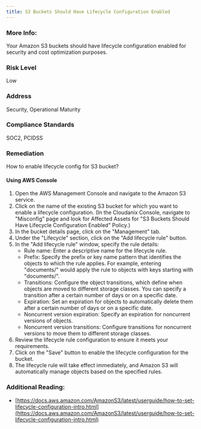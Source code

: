 ```yaml
---
title: S3 Buckets Should Have Lifecycle Configuration Enabled
---
```


### More Info:

Your Amazon S3 buckets should have lifecycle configuration enabled for security and cost optimization purposes.

### Risk Level

Low

### Address

Security, Operational Maturity

### Compliance Standards

SOC2, PCIDSS

### Remediation

How to enable lifecycle config for S3 bucket?

#### Using AWS Console

1. Open the AWS Management Console and navigate to the Amazon S3 service.
2. Click on the name of the existing S3 bucket for which you want to enable a lifecycle configuration.
    (In the Cloudanix Console, navigate to "Misconfig" page and look for Affected Assets for "S3 Buckets Should Have Lifecycle Configuration Enabled" Policy.)
3. In the bucket details page, click on the "Management" tab.
4. Under the "Lifecycle" section, click on the "Add lifecycle rule" button.
5. In the "Add lifecycle rule" window, specify the rule details:
   - Rule name: Enter a descriptive name for the lifecycle rule.
   - Prefix: Specify the prefix or key name pattern that identifies the objects to which the rule applies. For example, entering "documents/" would apply the rule to objects with keys starting with "documents/".
   - Transitions: Configure the object transitions, which define when objects are moved to different storage classes. You can specify a transition after a certain number of days or on a specific date.
   - Expiration: Set an expiration for objects to automatically delete them after a certain number of days or on a specific date.
   - Noncurrent version expiration: Specify an expiration for noncurrent versions of objects.
   - Noncurrent version transitions: Configure transitions for noncurrent versions to move them to different storage classes.
6. Review the lifecycle rule configuration to ensure it meets your requirements.
7. Click on the "Save" button to enable the lifecycle configuration for the bucket.
8. The lifecycle rule will take effect immediately, and Amazon S3 will automatically manage objects based on the specified rules.

### Additional Reading:

- [https://docs.aws.amazon.com/AmazonS3/latest/userguide/how-to-set-lifecycle-configuration-intro.html](https://docs.aws.amazon.com/AmazonS3/latest/userguide/how-to-set-lifecycle-configuration-intro.html)
